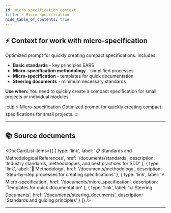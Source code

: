 ```yaml
---
id: micro_specification_context
title: ⚡ Micro-specification
hide_table_of_contents: true
---
```


## ⚡ Context for work with micro-specification

Optimized prompt for quickly creating compact specifications. Includes:

- **Basic standards** - key principles EARS
- **Micro-specification methodology** - simplified processes
- **Micro-specification** - templates for quick documentation
- **Steering documents** - minimum necessary standards

**Use when:** You need to quickly create a compact specification for small projects or individual modules.

:::tip ⚡ Micro-specification
Optimized prompt for quickly creating compact specifications for small projects.
:::

---

## 📚 Source documents


<DocCardList items={[
  { type: 'link', label: '📋 Standards and Methodological References', href: '/documents/standards', description: 'Industry standards, methodologies, and best practices for SDD' },
  { type: 'link', label: '🔧 Methodology', href: '/documents/methodology', description: 'Step-by-step processes for creating specifications' },
  { type: 'link', label: '⚡ Micro-specification', href: '/documents/micro_specification', description: 'Templates for quick documentation' },
  { type: 'link', label: '📊 Steering Documents', href: '/documents/steering_documents', description: 'Standards and guiding principles' }
]} />

---


<CopyButton/>


<StandardsDoc />

<MethodologyDoc />

<MicroSpecificationDoc />

<SteeringDocumentsDoc />
